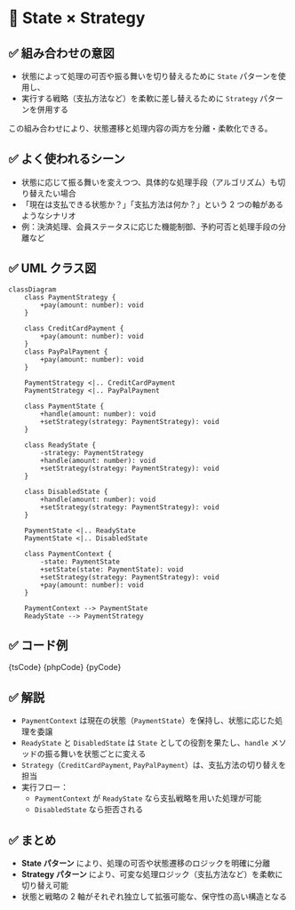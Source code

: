 

# 🧩 State × Strategy

## ✅ 組み合わせの意図

- 状態によって処理の可否や振る舞いを切り替えるために `State` パターンを使用し、
- 実行する戦略（支払方法など）を柔軟に差し替えるために `Strategy` パターンを併用する

この組み合わせにより、状態遷移と処理内容の両方を分離・柔軟化できる。

## ✅ よく使われるシーン

- 状態に応じて振る舞いを変えつつ、具体的な処理手段（アルゴリズム）も切り替えたい場合
- 「現在は支払できる状態か？」「支払方法は何か？」という 2 つの軸があるようなシナリオ
- 例：決済処理、会員ステータスに応じた機能制御、予約可否と処理手段の分離など

## ✅ UML クラス図

```mermaid
classDiagram
    class PaymentStrategy {
        +pay(amount: number): void
    }

    class CreditCardPayment {
        +pay(amount: number): void
    }
    class PayPalPayment {
        +pay(amount: number): void
    }

    PaymentStrategy <|.. CreditCardPayment
    PaymentStrategy <|.. PayPalPayment

    class PaymentState {
        +handle(amount: number): void
        +setStrategy(strategy: PaymentStrategy): void
    }

    class ReadyState {
        -strategy: PaymentStrategy
        +handle(amount: number): void
        +setStrategy(strategy: PaymentStrategy): void
    }

    class DisabledState {
        +handle(amount: number): void
        +setStrategy(strategy: PaymentStrategy): void
    }

    PaymentState <|.. ReadyState
    PaymentState <|.. DisabledState

    class PaymentContext {
        -state: PaymentState
        +setState(state: PaymentState): void
        +setStrategy(strategy: PaymentStrategy): void
        +pay(amount: number): void
    }

    PaymentContext --> PaymentState
    ReadyState --> PaymentStrategy
```

## ✅ コード例

<Tabs groupId="language">
  <TabItem value="ts" label="TypeScript">
    <CodeBlock language="ts">{tsCode}</CodeBlock>
  </TabItem>
  <TabItem value="php" label="PHP">
    <CodeBlock language="php">{phpCode}</CodeBlock>
  </TabItem>
  <TabItem value="python" label="Python">
    <CodeBlock language="python">{pyCode}</CodeBlock>
  </TabItem>
</Tabs>

## ✅ 解説

- `PaymentContext` は現在の状態（`PaymentState`）を保持し、状態に応じた処理を委譲
- `ReadyState` と `DisabledState` は `State` としての役割を果たし、`handle` メソッドの振る舞いを状態ごとに変える
- `Strategy`（`CreditCardPayment`, `PayPalPayment`）は、支払方法の切り替えを担当
- 実行フロー：
  - `PaymentContext` が `ReadyState` なら支払戦略を用いた処理が可能
  - `DisabledState` なら拒否される

## ✅ まとめ

- **State パターン** により、処理の可否や状態遷移のロジックを明確に分離
- **Strategy パターン** により、可変な処理ロジック（支払方法など）を柔軟に切り替え可能
- 状態と戦略の 2 軸がそれぞれ独立して拡張可能な、保守性の高い構造となる
